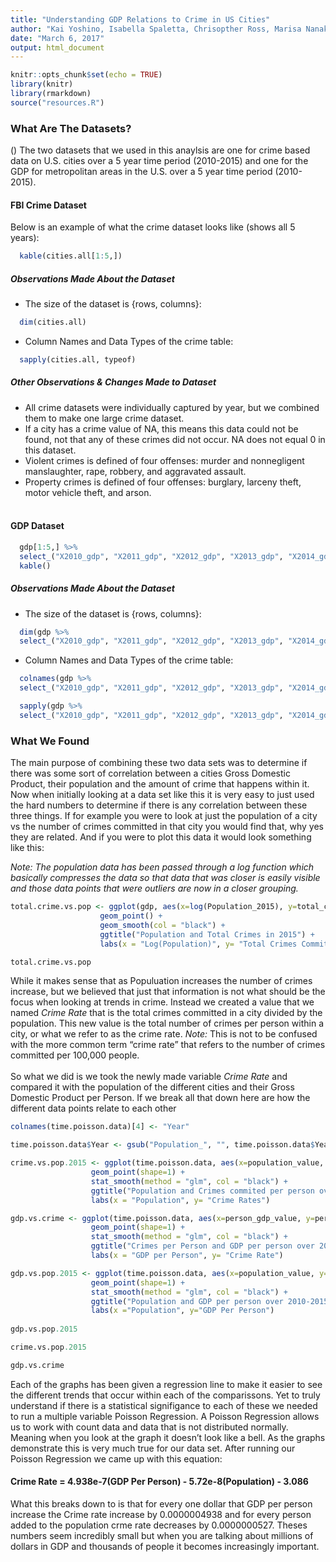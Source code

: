 ```yaml
---
title: "Understanding GDP Relations to Crime in US Cities"
author: "Kai Yoshino, Isabella Spaletta, Chrisopther Ross, Marisa Nanakul"
date: "March 6, 2017"
output: html_document
---
```


```r
knitr::opts_chunk$set(echo = TRUE)
library(knitr)
library(rmarkdown)
source("resources.R")
```

### What Are The Datasets?
()
The two datasets that we used in this anaylsis are one for crime based data on U.S. cities over a 5 year time period (2010-2015) and one for the GDP for metropolitan areas in the U.S. over a 5 year time period (2010-2015). 

#### FBI Crime Dataset

Below is an example of what the crime dataset looks like (shows all 5 years): 

```r
  kable(cities.all[1:5,])
```

##### Observations Made About the Dataset
* The size of the dataset is {rows, columns}:

```r
  dim(cities.all)
```

* Column Names and Data Types of the crime table:


```r
  sapply(cities.all, typeof)
```


##### Other Observations & Changes Made to Dataset
* All crime datasets were individually captured by year, but we combined them to make one large crime dataset.
* If a city has a crime value of NA, this means this data could not be found, not that any of these crimes did not occur. NA does not equal 0 in this dataset.
* Violent crimes is defined of four offenses: murder and nonnegligent manslaughter, rape, robbery, and aggravated assault.
* Property crimes is defined of four offenses: burglary, larceny theft, motor vehicle theft, and arson.
<br>
<br>

#### GDP Dataset

```r
  gdp[1:5,] %>% 
  select_("X2010_gdp", "X2011_gdp", "X2012_gdp", "X2013_gdp", "X2014_gdp", "X2015_gdp", "gdp_per_person_2010", "gdp_per_person_2011",	"gdp_per_person_2012",	"gdp_per_person_2013", "gdp_per_person_2014",	"gdp_per_person_2015") %>% 
  kable()
```

##### Observations Made About the Dataset
* The size of the dataset is {rows, columns}:

```r
  dim(gdp %>% 
  select_("X2010_gdp", "X2011_gdp", "X2012_gdp", "X2013_gdp", "X2014_gdp", "X2015_gdp", "gdp_per_person_2010", "gdp_per_person_2011",	"gdp_per_person_2012",	"gdp_per_person_2013", "gdp_per_person_2014",	"gdp_per_person_2015"))
```

* Column Names and Data Types of the crime table:

```r
  colnames(gdp %>% 
  select_("X2010_gdp", "X2011_gdp", "X2012_gdp", "X2013_gdp", "X2014_gdp", "X2015_gdp", "gdp_per_person_2010", "gdp_per_person_2011",	"gdp_per_person_2012",	"gdp_per_person_2013", "gdp_per_person_2014",	"gdp_per_person_2015"))
```

```r
  sapply(gdp %>% 
  select_("X2010_gdp", "X2011_gdp", "X2012_gdp", "X2013_gdp", "X2014_gdp", "X2015_gdp", "gdp_per_person_2010", "gdp_per_person_2011",	"gdp_per_person_2012",	"gdp_per_person_2013", "gdp_per_person_2014",	"gdp_per_person_2015"), typeof)
```


### What We Found
The main purpose of combining these two data sets was to determine if there was some sort of correlation between a cities Gross Domestic Product, their population and the amount of crime that happens within it.  Now when initially looking at a data set like this it is very easy to just used the hard numbers to determine if there is any correlation between these three things.  If for example you were to look at just the population of a city vs the number of crimes committed in that city you would find that, why yes they are related. And if you were to plot this data it would look something like this: 

_Note: The population data has been passed through a *log* function which basically compresses the data so that data that was closer is easily visible and those data points that were outliers are now in a closer grouping._

``` r
total.crime.vs.pop <- ggplot(gdp, aes(x=log(Population_2015), y=total_crime_2015, color="red")) +
                    geom_point() + 
                    geom_smooth(col = "black") +
                    ggtitle("Population and Total Crimes in 2015") +
                    labs(x = "Log(Population)", y= "Total Crimes Committed")

total.crime.vs.pop
```

While it makes sense that as Populuation increases the number of crimes increase, but we believed that just that information is not what should be the focus when looking at trends in crime.  Instead we created a value that we named *Crime Rate* that is the total crimes committed in a city divided by the population.  This new value is the total number of crimes per person within a city, or what we refer to as the crime rate.  _Note:_ This is not to be confused with the more common term "crime rate" that refers to the number of crimes committed per 100,000 people. 
<br> 
<br> 
So what we did is we took the newly made variable *Crime Rate* and compared it with the population of the different cities and their Gross Domestic Product per Person. If we break all that down here are how the different data points relate to each other
``` r
colnames(time.poisson.data)[4] <- "Year"

time.poisson.data$Year <- gsub("Population_", "", time.poisson.data$Year)

crime.vs.pop.2015 <- ggplot(time.poisson.data, aes(x=population_value, y=person_crime_value, color=Year)) +
                  geom_point(shape=1) +
                  stat_smooth(method = "glm", col = "black") +
                  ggtitle("Population and Crimes commited per person over 2010-2015") +
                  labs(x = "Population", y= "Crime Rates")

gdp.vs.crime <- ggplot(time.poisson.data, aes(x=person_gdp_value, y=person_crime_value, color=Year)) +
                  geom_point(shape=1) +
                  stat_smooth(method = "glm", col = "black") +
                  ggtitle("Crimes per Person and GDP per person over 2010-2015") +
                  labs(x = "GDP per Person", y= "Crime Rate")

gdp.vs.pop.2015 <- ggplot(time.poisson.data, aes(x=population_value, y=person_gdp_value, color=Year)) +
                  geom_point(shape=1) +
                  stat_smooth(method = "glm", col = "black") +
                  ggtitle("Population and GDP per person over 2010-2015") +
                  labs(x ="Population", y="GDP Per Person")
              
gdp.vs.pop.2015

```

```r
crime.vs.pop.2015
```

```r
gdp.vs.crime
```

Each of the graphs has been given a regression line to make it easier to see the different trends that occur within each of the comparissons. Yet to truly understand if there is a statistical signifigance to each of these we needed to run a multiple variable Poisson Regression.  A Poisson Regression allows us to work with count data and data that is not distributed normally.  Meaning when you look at the graph it doesn't look like a bell.  As the graphs demonstrate this is very much true for our data set.  After running our Poisson Regression we came up with this equation: 

#### Crime Rate = 4.938e-7(GDP Per Person) - 5.72e-8(Population) - 3.086

What this breaks down to is that for every one dollar that GDP per person increase the Crime rate increase by 0.0000004938 and for every person added to the population crme rate decreases by 0.0000000527.  Theses numbers seem incredibly small but when you are talking about millions of dollars in GDP and thousands of people it becomes increasingly important.  


